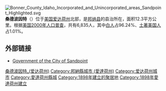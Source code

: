 [[File:Bonner_County_Idaho_Incorporated_and_Unincorporated_areas_Sandpoint_Highlighted.svg|right]]
'''桑德波因特'''（{{lang-en|Sandpoint}}）位于[[美国|美国]][[爱达荷州|爱达荷州]]北部，是[[邦纳县_(爱达荷州)|邦纳县]]的县治所在，面积12.3平方公里。根据[[美国2000年人口普查|美国2000年人口普查]]，共有6,835人，其中[[白人|白人]]占96.24%、[[土著美国人|土著美国人]]占1.01%。

== 外部链接 ==
* [http://www.CityOfSandpoint.com Government of the City of Sandpoint] {{Wayback|url=http://www.cityofsandpoint.com/ |date=20180523060644 }}
{{邦納縣 (愛達荷州)}}
{{DEFAULTSORT:Sandpoint}}
[[Category:桑德波因特_(爱达荷州)|]]
[[Category:邦納縣城市_(愛達荷州)|Category:邦納縣城市 (愛達荷州)]]
[[Category:爱达荷州城市|Category:爱达荷州城市]]
[[Category:愛達荷州縣城|Category:愛達荷州縣城]]
[[Category:1898年建立的聚居地|Category:1898年建立的聚居地]]
[[Category:1898年愛達荷州建立|Category:1898年愛達荷州建立]]

{{Idaho-geo-stub}}